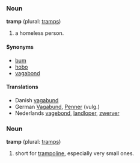 ===Noun===
'''tramp''' (plural: [[tramps]])

# a homeless person.

====Synonyms====
*[[bum]]
*[[hobo]]
*[[vagabond]]

====Translations====
*Danish [[vagabund]]
*German [[Vagabund]], [[Penner]] (vulg.)
*Nederlands [[vagebond]], [[landloper]], [[zwerver]]

===Noun===
'''tramp''' (plural: [[tramps]])

# short for [[trampoline]], especially very small ones.